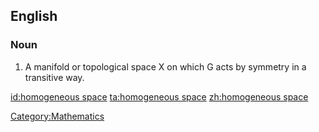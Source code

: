 ==English==
{{wikipedia}}
===Noun===
{{en-noun}}

# A manifold or topological space X on which G acts by symmetry in a transitive way.

[[Category:Mathematics]]

[[id:homogeneous space]]
[[ta:homogeneous space]]
[[zh:homogeneous space]]